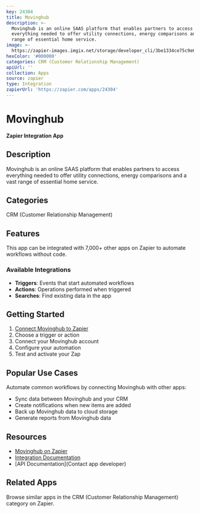 ```yaml
---
key: 24304
title: Movinghub
description: >-
  Movinghub is an online SAAS platform that enables partners to access
  everything needed to offer utility connections, energy comparisons and a vast
  range of essential home service.
image: >-
  https://zapier-images.imgix.net/storage/developer_cli/3be1334ce75c9e667bfee0a3faebcd01.png?auto=format%2Ccompress&ixlib=python-3.0.0&q=50
hexColor: '#000000'
categories: CRM (Customer Relationship Management)
apiUrl: ''
collection: Apps
source: zapier
type: Integration
zapierUrl: 'https://zapier.com/apps/24304'
---
```

# Movinghub

**Zapier Integration App**

## Description

Movinghub is an online SAAS platform that enables partners to access everything needed to offer utility connections, energy comparisons and a vast range of essential home service.

## Categories

CRM (Customer Relationship Management)

## Features

This app can be integrated with 7,000+ other apps on Zapier to automate workflows without code.

### Available Integrations

- **Triggers**: Events that start automated workflows
- **Actions**: Operations performed when triggered
- **Searches**: Find existing data in the app

## Getting Started

1. [Connect Movinghub to Zapier](https://zapier.com/apps/24304)
2. Choose a trigger or action
3. Connect your Movinghub account
4. Configure your automation
5. Test and activate your Zap

## Popular Use Cases

Automate common workflows by connecting Movinghub with other apps:

- Sync data between Movinghub and your CRM
- Create notifications when new items are added
- Back up Movinghub data to cloud storage
- Generate reports from Movinghub data

## Resources

- [Movinghub on Zapier](https://zapier.com/apps/24304)
- [Integration Documentation](https://zapier.com/apps/24304/integrations)
- [API Documentation](Contact app developer)

## Related Apps

Browse similar apps in the CRM (Customer Relationship Management) category on Zapier.
